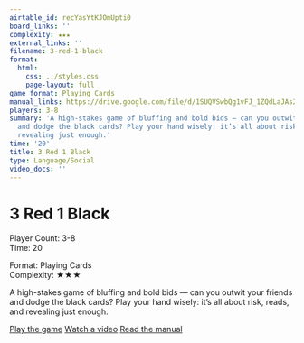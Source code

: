 ```yaml
---
airtable_id: recYasYtKJOmUpti0
board_links: ''
complexity: ★★★
external_links: ''
filename: 3-red-1-black
format:
  html:
    css: ../styles.css
    page-layout: full
game_format: Playing Cards
manual_links: https://drive.google.com/file/d/1SUQVSwbQg1vFJ_1ZQdLaJAs2Te6N1dCV/view?usp=sharing
players: 3-8
summary: 'A high-stakes game of bluffing and bold bids — can you outwit your friends
  and dodge the black cards? Play your hand wisely: it’s all about risk, reads, and
  revealing just enough.'
time: '20'
title: 3 Red 1 Black
type: Language/Social
video_docs: ''
---
```


# 3 Red 1 Black

:::{.game-info-box}
:::{.game-stats}
:::{.left-stats}
Player Count: 3-8  
Time: 20
:::
:::{.right-stats}
Format: Playing Cards  
Complexity: ★★★
:::
:::
:::

A high-stakes game of bluffing and bold bids — can you outwit your friends and dodge the black cards? Play your hand wisely: it’s all about risk, reads, and revealing just enough.

:::{.game-actions}
<a href="#" class="btn btn-play disabled-button"><i class="fa fa-gamepad"></i> Play the game</a>
<a href="#" class="btn btn-watch disabled-button"><i class="fa fa-video"></i> Watch a video</a>
<a href="https://drive.google.com/file/d/1SUQVSwbQg1vFJ_1ZQdLaJAs2Te6N1dCV/view?usp=sharing" class="btn btn-manual"><i class="fa fa-book"></i> Read the manual</a>
:::